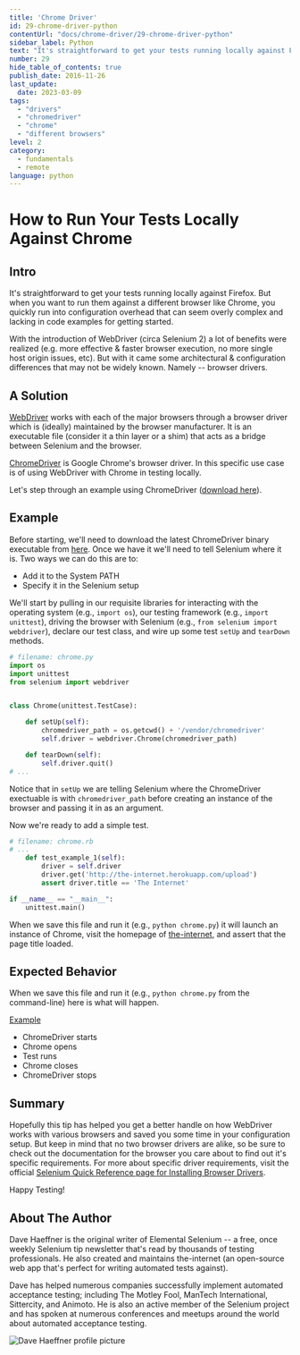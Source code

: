 ```yaml
---
title: 'Chrome Driver'
id: 29-chrome-driver-python
contentUrl: "docs/chrome-driver/29-chrome-driver-python"
sidebar_label: Python
text: "It's straightforward to get your tests running locally against Firefox. But when you want to run them against a different browser like Chrome, you quickly run into configuration overhead that can seem overly complex and lacking in code examples for getting started."
number: 29
hide_table_of_contents: true
publish_date: 2016-11-26
last_update:
  date: 2023-03-09
tags:
  - "drivers"
  - "chromedriver"
  - "chrome"
  - "different browsers"
level: 2
category:
  - fundamentals
  - remote
language: python
---
```


# How to Run Your Tests Locally Against Chrome

## Intro

It's straightforward to get your tests running locally against Firefox. But when you want to run them against a different browser like Chrome, you quickly run into configuration overhead that can seem overly complex and lacking in code examples for getting started.

With the introduction of WebDriver (circa Selenium 2) a lot of benefits were realized (e.g. more effective & faster browser execution, no more single host origin issues, etc). But with it came some architectural & configuration differences that may not be widely known. Namely -- browser drivers.

## A Solution

[WebDriver](https://www.selenium.dev/documentation/webdriver/) works with each of the major browsers through a browser driver which is (ideally) maintained by the browser manufacturer. It is an executable file (consider it a thin layer or a shim) that acts as a bridge between Selenium and the browser.

[ChromeDriver](https://chromedriver.chromium.org/downloads) is Google Chrome's browser driver. In this specific use case is of using WebDriver with Chrome in testing locally.

Let's step through an example using ChromeDriver ([download here](https://chromedriver.chromium.org/downloads)).

## Example

Before starting, we'll need to download the latest ChromeDriver binary executable from [here](http://chromedriver.storage.googleapis.com/index.html). Once we have it we'll need to tell Selenium where it is. Two ways we can do this are to:

+ Add it to the System PATH
+ Specify it in the Selenium setup

We'll start by pulling in our requisite libraries for interacting with the operating system (e.g., `import os`), our testing framework (e.g., `import unittest`), driving the browser with Selenium (e.g., `from selenium import webdriver`), declare our test class, and wire up some test `setUp` and `tearDown` methods.

```python
# filename: chrome.py
import os
import unittest
from selenium import webdriver


class Chrome(unittest.TestCase):

    def setUp(self):
        chromedriver_path = os.getcwd() + '/vendor/chromedriver'
        self.driver = webdriver.Chrome(chromedriver_path)

    def tearDown(self):
        self.driver.quit()
# ...
```

Notice that in `setUp` we are telling Selenium where the ChromeDriver exectuable is with `chromedriver_path` before creating an instance of the browser and passing it in as an argument.

Now we're ready to add a simple test.

```python
# filename: chrome.rb
# ...
    def test_example_1(self):
        driver = self.driver
        driver.get('http://the-internet.herokuapp.com/upload')
        assert driver.title == 'The Internet'

if __name__ == "__main__":
    unittest.main()
```

When we save this file and run it (e.g., `python chrome.py`) it will launch an instance of Chrome, visit the homepage of [the-internet](http://the-internet.herokuapp.com/), and assert that the page title loaded.

## Expected Behavior

When we save this file and run it (e.g., `python chrome.py` from the command-line) here is what will happen.

<u>Example</u>

+ ChromeDriver starts
+ Chrome opens
+ Test runs
+ Chrome closes
+ ChromeDriver stops

## Summary

Hopefully this tip has helped you get a better handle on how WebDriver works with various browsers and saved you some time in your configuration setup. But keep in mind that no two browser drivers are alike, so be sure to check out the documentation for the browser you care about to find out it's specific requirements. For more about specific driver requirements, visit the official [Selenium Quick Reference page for Installing Browser Drivers](https://www.selenium.dev/documentation/webdriver/getting_started/install_drivers/#quick-reference).

Happy Testing!

## About The Author

Dave Haeffner is the original writer of Elemental Selenium -- a free, once weekly Selenium tip newsletter that's read by thousands of testing professionals. He also created and maintains the-internet (an open-source web app that's perfect for writing automated tests against).

Dave has helped numerous companies successfully implement automated acceptance testing; including The Motley Fool, ManTech International, Sittercity, and Animoto. He is also an active member of the Selenium project and has spoken at numerous conferences and meetups around the world about automated acceptance testing.

![Dave Haeffner profile picture](/img/authors/dave-haeffner.jpeg#author-img 'a title')
